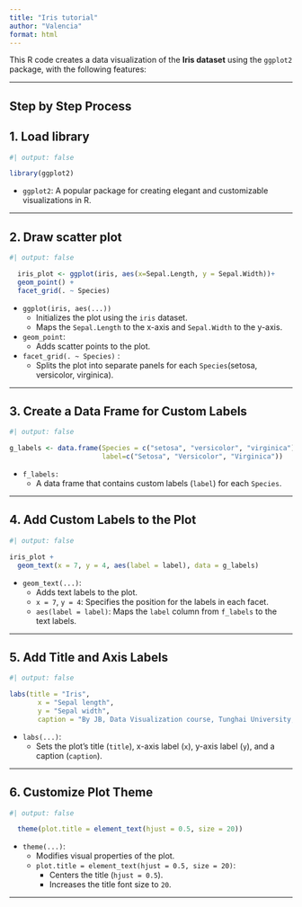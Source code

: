 ```yaml
---
title: "Iris tutorial"
author: "Valencia"
format: html
---
```


This R code creates a data visualization of the **Iris dataset** using the `ggplot2` package, with the following features:


------------------------------------------------------------------------

## **Step by Step Process**

## 1. Load library

```r
#| output: false

library(ggplot2)
```

-   `ggplot2`: A popular package for creating elegant and customizable visualizations in R.

------------------------------------------------------------------------

## 2. Draw scatter plot

```r
#| output: false

  iris_plot <- ggplot(iris, aes(x=Sepal.Length, y = Sepal.Width))+
  geom_point() +
  facet_grid(. ~ Species)
```

-   `ggplot(iris, aes(...))`
    -   Initializes the plot using the `iris` dataset.
    -   Maps the `Sepal.Length` to the x-axis and `Sepal.Width` to the y-axis.
-   `geom_point`:
    -   Adds scatter points to the plot.
-   `facet_grid(. ~ Species)` :
    -   Splits the plot into separate panels for each `Species`(setosa, versicolor, virginica).

------------------------------------------------------------------------

## 3. Create a Data Frame for Custom Labels

```r
#| output: false

g_labels <- data.frame(Species = c("setosa", "versicolor", "virginica"), 
                       label=c("Setosa", "Versicolor", "Virginica"))
```

-   `f_labels:`
    -   A data frame that contains custom labels (`label`) for each `Species`.

------------------------------------------------------------------------

## 4. Add Custom Labels to the Plot

```r
#| output: false

iris_plot +
  geom_text(x = 7, y = 4, aes(label = label), data = g_labels) 
```

-   `geom_text(...)`:
    -   Adds text labels to the plot.
    -   `x = 7`, `y = 4`: Specifies the position for the labels in each facet.
    -   `aes(label = label)`: Maps the `label` column from `f_labels` to the text labels.

___

## 5. Add Title and Axis Labels

```r
#| output: false

labs(title = "Iris",
       x = "Sepal length",
       y = "Sepal width",
       caption = "By JB, Data Visualization course, Tunghai University, 2024")
```

-   `labs(...)`:
    -   Sets the plot’s title (`title`), x-axis label (`x`), y-axis label (`y`), and a caption (`caption`).
    
___

## 6. Customize Plot Theme

```r
#| output: false

  theme(plot.title = element_text(hjust = 0.5, size = 20))
```

-   `theme(...)`:
    -   Modifies visual properties of the plot.
    -   `plot.title = element_text(hjust = 0.5, size = 20)`:
        -   Centers the title (`hjust = 0.5`).
        -   Increases the title font size to `20`.

___
## 